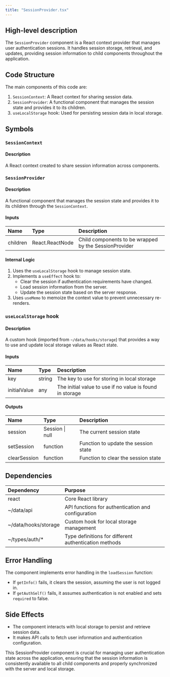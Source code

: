 ```yaml
---
title: "SessionProvider.tsx"
---
```


## High-level description
The `SessionProvider` component is a React context provider that manages user authentication sessions. It handles session storage, retrieval, and updates, providing session information to child components throughout the application.

## Code Structure
The main components of this code are:
1. `SessionContext`: A React context for sharing session data.
2. `SessionProvider`: A functional component that manages the session state and provides it to its children.
3. `useLocalStorage` hook: Used for persisting session data in local storage.

## Symbols

### `SessionContext`
#### Description
A React context created to share session information across components.

### `SessionProvider`
#### Description
A functional component that manages the session state and provides it to its children through the `SessionContext`.

#### Inputs
| Name | Type | Description |
|:-----|:-----|:------------|
| children | React.ReactNode | Child components to be wrapped by the SessionProvider |

#### Internal Logic
1. Uses the `useLocalStorage` hook to manage session state.
2. Implements a `useEffect` hook to:
   - Clear the session if authentication requirements have changed.
   - Load session information from the server.
   - Update the session state based on the server response.
3. Uses `useMemo` to memoize the context value to prevent unnecessary re-renders.

### `useLocalStorage` hook
#### Description
A custom hook (imported from `~/data/hooks/storage`) that provides a way to use and update local storage values as React state.

#### Inputs
| Name | Type | Description |
|:-----|:-----|:------------|
| key | string | The key to use for storing in local storage |
| initialValue | any | The initial value to use if no value is found in storage |

#### Outputs
| Name | Type | Description |
|:-----|:-----|:------------|
| session | Session \| null | The current session state |
| setSession | function | Function to update the session state |
| clearSession | function | Function to clear the session state |

## Dependencies
| Dependency | Purpose |
|:-----------|:--------|
| react | Core React library |
| ~/data/api | API functions for authentication and configuration |
| ~/data/hooks/storage | Custom hook for local storage management |
| ~/types/auth/* | Type definitions for different authentication methods |

## Error Handling
The component implements error handling in the `loadSession` function:
- If `getInfo()` fails, it clears the session, assuming the user is not logged in.
- If `getAuthSelf()` fails, it assumes authentication is not enabled and sets `required` to false.

## Side Effects
- The component interacts with local storage to persist and retrieve session data.
- It makes API calls to fetch user information and authentication configuration.

This SessionProvider component is crucial for managing user authentication state across the application, ensuring that the session information is consistently available to all child components and properly synchronized with the server and local storage.